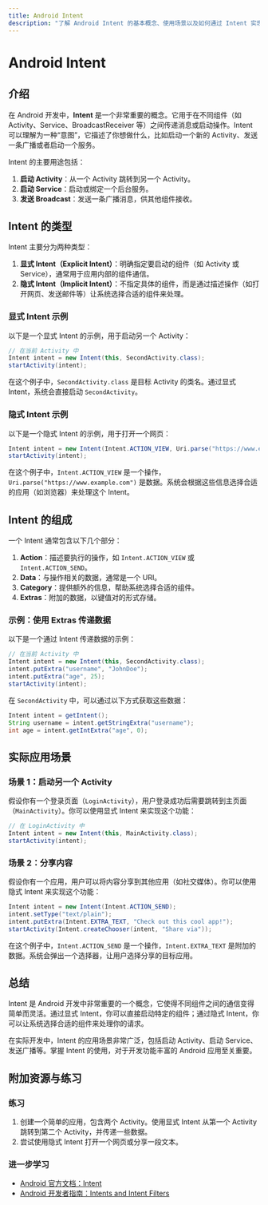 ```yaml
---
title: Android Intent
description: "了解 Android Intent 的基本概念、使用场景以及如何通过 Intent 实现组件之间的通信。"
---
```


# Android Intent

## 介绍

在 Android 开发中，**Intent** 是一个非常重要的概念。它用于在不同组件（如 Activity、Service、BroadcastReceiver 等）之间传递消息或启动操作。Intent 可以理解为一种“意图”，它描述了你想做什么，比如启动一个新的 Activity、发送一条广播或者启动一个服务。

Intent 的主要用途包括：
1. **启动 Activity**：从一个 Activity 跳转到另一个 Activity。
2. **启动 Service**：启动或绑定一个后台服务。
3. **发送 Broadcast**：发送一条广播消息，供其他组件接收。

## Intent 的类型

Intent 主要分为两种类型：
1. **显式 Intent（Explicit Intent）**：明确指定要启动的组件（如 Activity 或 Service），通常用于应用内部的组件通信。
2. **隐式 Intent（Implicit Intent）**：不指定具体的组件，而是通过描述操作（如打开网页、发送邮件等）让系统选择合适的组件来处理。

### 显式 Intent 示例

以下是一个显式 Intent 的示例，用于启动另一个 Activity：

```java
// 在当前 Activity 中
Intent intent = new Intent(this, SecondActivity.class);
startActivity(intent);
```

在这个例子中，`SecondActivity.class` 是目标 Activity 的类名。通过显式 Intent，系统会直接启动 `SecondActivity`。

### 隐式 Intent 示例

以下是一个隐式 Intent 的示例，用于打开一个网页：

```java
Intent intent = new Intent(Intent.ACTION_VIEW, Uri.parse("https://www.example.com"));
startActivity(intent);
```

在这个例子中，`Intent.ACTION_VIEW` 是一个操作，`Uri.parse("https://www.example.com")` 是数据。系统会根据这些信息选择合适的应用（如浏览器）来处理这个 Intent。

## Intent 的组成

一个 Intent 通常包含以下几个部分：
1. **Action**：描述要执行的操作，如 `Intent.ACTION_VIEW` 或 `Intent.ACTION_SEND`。
2. **Data**：与操作相关的数据，通常是一个 URI。
3. **Category**：提供额外的信息，帮助系统选择合适的组件。
4. **Extras**：附加的数据，以键值对的形式存储。

### 示例：使用 Extras 传递数据

以下是一个通过 Intent 传递数据的示例：

```java
// 在当前 Activity 中
Intent intent = new Intent(this, SecondActivity.class);
intent.putExtra("username", "JohnDoe");
intent.putExtra("age", 25);
startActivity(intent);
```

在 `SecondActivity` 中，可以通过以下方式获取这些数据：

```java
Intent intent = getIntent();
String username = intent.getStringExtra("username");
int age = intent.getIntExtra("age", 0);
```

## 实际应用场景

### 场景 1：启动另一个 Activity

假设你有一个登录页面（`LoginActivity`），用户登录成功后需要跳转到主页面（`MainActivity`）。你可以使用显式 Intent 来实现这个功能：

```java
// 在 LoginActivity 中
Intent intent = new Intent(this, MainActivity.class);
startActivity(intent);
```

### 场景 2：分享内容

假设你有一个应用，用户可以将内容分享到其他应用（如社交媒体）。你可以使用隐式 Intent 来实现这个功能：

```java
Intent intent = new Intent(Intent.ACTION_SEND);
intent.setType("text/plain");
intent.putExtra(Intent.EXTRA_TEXT, "Check out this cool app!");
startActivity(Intent.createChooser(intent, "Share via"));
```

在这个例子中，`Intent.ACTION_SEND` 是一个操作，`Intent.EXTRA_TEXT` 是附加的数据。系统会弹出一个选择器，让用户选择分享的目标应用。

## 总结

Intent 是 Android 开发中非常重要的一个概念，它使得不同组件之间的通信变得简单而灵活。通过显式 Intent，你可以直接启动特定的组件；通过隐式 Intent，你可以让系统选择合适的组件来处理你的请求。

在实际开发中，Intent 的应用场景非常广泛，包括启动 Activity、启动 Service、发送广播等。掌握 Intent 的使用，对于开发功能丰富的 Android 应用至关重要。

## 附加资源与练习

### 练习
1. 创建一个简单的应用，包含两个 Activity。使用显式 Intent 从第一个 Activity 跳转到第二个 Activity，并传递一些数据。
2. 尝试使用隐式 Intent 打开一个网页或分享一段文本。

### 进一步学习
- [Android 官方文档：Intent](https://developer.android.com/reference/android/content/Intent)
- [Android 开发者指南：Intents and Intent Filters](https://developer.android.com/guide/components/intents-filters)
